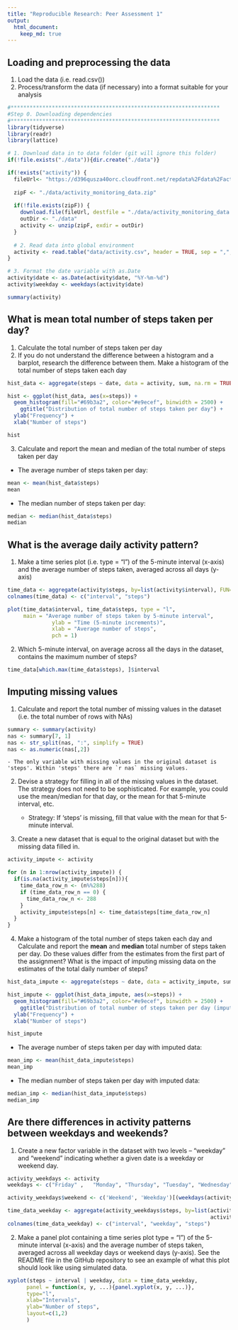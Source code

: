 ```yaml
---
title: "Reproducible Research: Peer Assessment 1"
output: 
  html_document:
    keep_md: true
---
```



## Loading and preprocessing the data  
1. Load the data (i.e. read.csv())  
2. Process/transform the data (if necessary) into a format suitable for your analysis  

```r
#******************************************************************
#Step 0. Downloading dependencies
#******************************************************************
library(tidyverse)
library(readr)
library(lattice)

# 1. Download data in to data folder (git will ignore this folder)
if(!file.exists("./data")){dir.create("./data")}

if(!exists("activity")) {
  fileUrl<- "https://d396qusza40orc.cloudfront.net/repdata%2Fdata%2Factivity.zip"
  
  zipF <- "./data/activity_monitoring_data.zip"
  
  if(!file.exists(zipF)) {
    download.file(fileUrl, destfile = "./data/activity_monitoring_data.zip", method = "curl")
    outDir <- "./data"
    activity <- unzip(zipF, exdir = outDir)
  }
  
  # 2. Read data into global environment
  activity <- read.table("data/activity.csv", header = TRUE, sep = ",", dec = ".")
}

# 3. Format the date variable with as.Date
activity$date <- as.Date(activity$date, "%Y-%m-%d")
activity$weekday <- weekdays(activity$date)

summary(activity)

```


## What is mean total number of steps taken per day?  
1. Calculate the total number of steps taken per day
2. If you do not understand the difference between a histogram and a barplot, research the difference between them. Make a histogram of the total number of steps taken each day

```r
hist_data <- aggregate(steps ~ date, data = activity, sum, na.rm = TRUE)

hist <- ggplot(hist_data, aes(x=steps)) + 
  geom_histogram(fill="#69b3a2", color="#e9ecef", binwidth = 2500) +
    ggtitle("Distribution of total number of steps taken per day") +
  ylab("Frequency") + 
  xlab("Number of steps")

hist

```

3. Calculate and report the mean and median of the total number of steps taken per day  

- The average number of steps taken per day: 
```r
mean <- mean(hist_data$steps)
mean
```

- The median number of steps taken per day: 

```r
median <- median(hist_data$steps)
median
```

## What is the average daily activity pattern?

1. Make a time series plot (i.e. type = "l") of the 5-minute interval (x-axis) and the average number of steps taken, averaged across all days (y-axis)  

```r
time_data <- aggregate(activity$steps, by=list(activity$interval), FUN=mean, na.rm=TRUE)
colnames(time_data) <- c("interval", "steps")

plot(time_data$interval, time_data$steps, type = "l", 
     main = "Average number of steps taken by 5-minute interval", 
              ylab = "Time (5-minute increments)", 
              xlab = "Average number of steps", 
              pch = 1)


```

2. Which 5-minute interval, on average across all the days in the dataset, contains the maximum number of steps?
```r

time_data[which.max(time_data$steps), ]$interval

```


## Imputing missing values  

1. Calculate and report the total number of missing values in the dataset (i.e. the total number of rows with NAs)

```r
summary <- summary(activity)
nas <- summary[7, 1]
nas <- str_split(nas, ":", simplify = TRUE)
nas <- as.numeric(nas[,2])
```
    - The only variable with missing values in the original dataset is 'steps'. Within 'steps' there are `r nas` missing values. 

2. Devise a strategy for filling in all of the missing values in the dataset. The strategy does not need to be sophisticated. For example, you could use the mean/median for that day, or the mean for that 5-minute interval, etc.  

    - Strategy: If 'steps' is missing, fill that value with the mean for that 5-minute interval.  
    
3. Create a new dataset that is equal to the original dataset but with the missing data filled in.
```r
activity_impute <- activity

for (n in 1:nrow(activity_impute)) {
  if(is.na(activity_impute$steps[n])){
    time_data_row_n <- (n%%288)
    if (time_data_row_n == 0) {
      time_data_row_n <- 288
    }
    activity_impute$steps[n] <- time_data$steps[time_data_row_n]
  } 
}
```

4. Make a histogram of the total number of steps taken each day and Calculate and report the **mean** and **median** total number of steps taken per day. Do these values differ from the estimates from the first part of the assignment? What is the impact of imputing missing data on the estimates of the total daily number of steps?

```r
hist_data_impute <- aggregate(steps ~ date, data = activity_impute, sum, na.rm = TRUE)

hist_impute <- ggplot(hist_data_impute, aes(x=steps)) + 
  geom_histogram(fill="#69b3a2", color="#e9ecef", binwidth = 2500) +
    ggtitle("Distribution of total number of steps taken per day (imputed missing values)") +
  ylab("Frequency") + 
  xlab("Number of steps")

hist_impute

```

- The average number of steps taken per day with imputed data: 

```r
mean_imp <- mean(hist_data_impute$steps)
mean_imp
```

- The median number of steps taken per day with imputed data: 

```r
median_imp <- median(hist_data_impute$steps)
median_imp
```

## Are there differences in activity patterns between weekdays and weekends?  

1. Create a new factor variable in the dataset with two levels – “weekday” and “weekend” indicating whether a given date is a weekday or weekend day.


```r
activity_weekdays <- activity
weekdays <- c("Friday" ,   "Monday", "Thursday", "Tuesday", "Wednesday" )

activity_weekdays$weekend <- c('Weekend', 'Weekday')[(weekdays(activity_weekdays$date) %in% weekdays)+1L]

time_data_weekday <- aggregate(activity_weekdays$steps, by=list(activity_weekdays$interval, 
                                                                activity_weekdays$weekend), FUN=mean, na.rm=TRUE)
colnames(time_data_weekday) <- c("interval", "weekday", "steps")
```

2. Make a panel plot containing a time series plot type = "l") of the 5-minute interval (x-axis) and the average number of steps taken, averaged across all weekday days or weekend days (y-axis). See the README file in the GitHub repository to see an example of what this plot should look like using simulated data.

```r
xyplot(steps ~ interval | weekday, data = time_data_weekday,
      panel = function(x, y, ...){panel.xyplot(x, y, ...)},
      type="l",
      xlab="Intervals",
      ylab="Number of steps",
      layout=c(1,2)
      )
```

